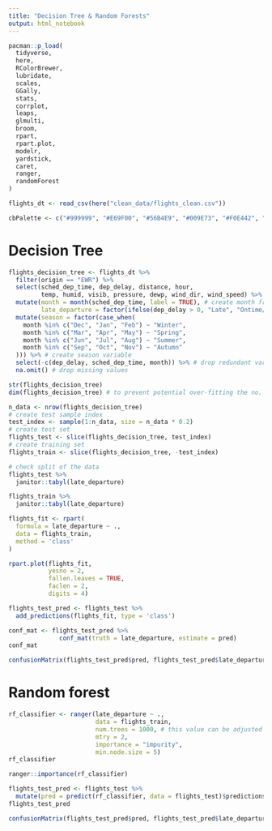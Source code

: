 ```yaml
---
title: "Decision Tree & Random Forests"
output: html_notebook
---
```


```r
pacman::p_load(
  tidyverse,
  here,
  RColorBrewer,
  lubridate,
  scales,
  GGally,
  stats,
  corrplot,
  leaps,
  glmulti,
  broom,
  rpart,
  rpart.plot,
  modelr,
  yardstick,
  caret,
  ranger,
  randomForest
)
```

```r
flights_dt <- read_csv(here("clean_data/flights_clean.csv"))

cbPalette <- c("#999999", "#E69F00", "#56B4E9", "#009E73", "#F0E442", "#0072B2", "#D55E00", "#CC79A7")
```

# Decision Tree

```r
flights_decision_tree <- flights_dt %>%
  filter(origin == "EWR") %>% 
  select(sched_dep_time, dep_delay, distance, hour, 
         temp, humid, visib, pressure, dewp, wind_dir, wind_speed) %>% # select only variables of interest
  mutate(month = month(sched_dep_time, label = TRUE), # create month from which season can be calculated
         late_departure = factor(ifelse(dep_delay > 0, "Late", "Ontime/Early"))) %>% # late/early variable
  mutate(season = factor(case_when(
    month %in% c("Dec", "Jan", "Feb") ~ "Winter",
    month %in% c("Mar", "Apr", "May") ~ "Spring",
    month %in% c("Jun", "Jul", "Aug") ~ "Summer",
    month %in% c("Sep", "Oct", "Nov") ~ "Autumn"
  ))) %>% # create season variable
  select(-c(dep_delay, sched_dep_time, month)) %>% # drop redundant variables
  na.omit() # drop missing values

str(flights_decision_tree)
dim(flights_decision_tree) # to prevent potential over-fitting the no. of variables will be such that e^Nf < No, where Nf is the no. of variables and No the number of observations

n_data <- nrow(flights_decision_tree)
# create test sample index
test_index <- sample(1:n_data, size = n_data * 0.2)
# create test set
flights_test <- slice(flights_decision_tree, test_index)
# create training set
flights_train <- slice(flights_decision_tree, -test_index)
```

```r
# check split of the data
flights_test %>% 
  janitor::tabyl(late_departure)

flights_train %>% 
  janitor::tabyl(late_departure)
```

```r
flights_fit <- rpart(
  formula = late_departure ~ ., 
  data = flights_train, 
  method = 'class'
)

rpart.plot(flights_fit, 
           yesno = 2, 
           fallen.leaves = TRUE, 
           faclen = 2, 
           digits = 4)
```

```r
flights_test_pred <- flights_test %>%
  add_predictions(flights_fit, type = 'class')

conf_mat <- flights_test_pred %>%
              conf_mat(truth = late_departure, estimate = pred)
conf_mat
```

```r
confusionMatrix(flights_test_pred$pred, flights_test_pred$late_departure)
```

# Random forest

```r
rf_classifier <- ranger(late_departure ~ ., 
                        data = flights_train, 
                        num.trees = 1000, # this value can be adjusted to minimise the OOB error
                        mtry = 2,
                        importance = "impurity",
                        min.node.size = 5)
rf_classifier
```

```r
ranger::importance(rf_classifier)
```


```r
flights_test_pred <- flights_test %>%
  mutate(pred = predict(rf_classifier, data = flights_test)$predictions)
flights_test_pred

confusionMatrix(flights_test_pred$pred, flights_test_pred$late_departure)
```



